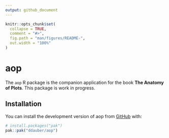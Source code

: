 ```yaml
---
output: github_document
---
```


```r
knitr::opts_chunk$set(
  collapse = TRUE,
  comment = "#>",
  fig.path = "man/figures/README-",
  out.width = "100%"
)
```

# aop

<!-- badges: start -->
<!-- badges: end -->

The `aop` R package is the companion application for the book **The Anatomy of Plots**. This package is work in progress.

## Installation

You can install the development version of aop from [GitHub](https://github.com/) with:

``` r
# install.packages("pak")
pak::pak("ddauber/aop")
```